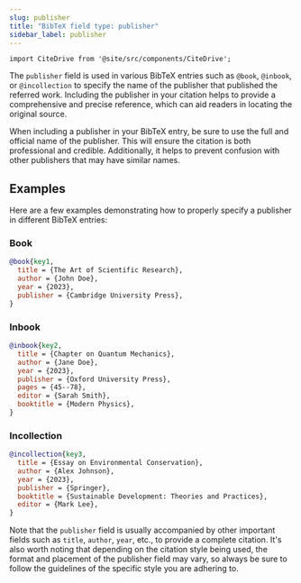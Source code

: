 ```yaml
---
slug: publisher
title: "BibTeX field type: publisher"
sidebar_label: publisher
---
```


```mdx-code-block
import CiteDrive from '@site/src/components/CiteDrive';
```

The `publisher` field is used in various BibTeX entries such as `@book`, `@inbook`, or `@incollection` to specify the name of the publisher that published the referred work. Including the publisher in your citation helps to provide a comprehensive and precise reference, which can aid readers in locating the original source.

<CiteDrive />

When including a publisher in your BibTeX entry, be sure to use the full and official name of the publisher. This will ensure the citation is both professional and credible. Additionally, it helps to prevent confusion with other publishers that may have similar names.

## Examples

Here are a few examples demonstrating how to properly specify a publisher in different BibTeX entries:

### Book

```bibtex
@book{key1,
  title = {The Art of Scientific Research},
  author = {John Doe},
  year = {2023},
  publisher = {Cambridge University Press},
}

```

### Inbook

```bibtex
@inbook{key2,
  title = {Chapter on Quantum Mechanics},
  author = {Jane Doe},
  year = {2023},
  publisher = {Oxford University Press},
  pages = {45--78},
  editor = {Sarah Smith},
  booktitle = {Modern Physics},
}

```

### Incollection

```bibtex
@incollection{key3,
  title = {Essay on Environmental Conservation},
  author = {Alex Johnson},
  year = {2023},
  publisher = {Springer},
  booktitle = {Sustainable Development: Theories and Practices},
  editor = {Mark Lee},
}

```

Note that the `publisher` field is usually accompanied by other important fields such as `title`, `author`, `year`, etc., to provide a complete citation. It's also worth noting that depending on the citation style being used, the format and placement of the publisher field may vary, so always be sure to follow the guidelines of the specific style you are adhering to.